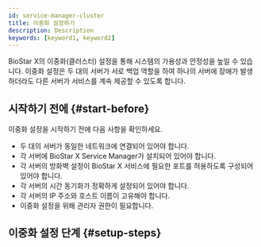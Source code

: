 ```yaml
---
id: service-manager-cluster
title: 이중화 설정하기
description: Description
keywords: [keyword1, keyword2]
---
```


BioStar X의 이중화(클러스터) 설정을 통해 시스템의 가용성과 안정성을 높일 수 있습니다. 이중화 설정은 두 대의 서버가 서로 백업 역할을 하여 하나의 서버에 장애가 발생하더라도 다른 서버가 서비스를 계속 제공할 수 있도록 합니다.

## 시작하기 전에 {#start-before}

이중화 설정을 시작하기 전에 다음 사항을 확인하세요.
* 두 대의 서버가 동일한 네트워크에 연결되어 있어야 합니다.
* 각 서버에 BioStar X Service Manager가 설치되어 있어야 합니다.
* 각 서버의 방화벽 설정이 BioStar X 서비스에 필요한 포트를 허용하도록 구성되어 있어야 합니다.
* 각 서버의 시간 동기화가 정확하게 설정되어 있어야 합니다.
* 각 서버의 IP 주소와 호스트 이름이 고유해야 합니다.
* 이중화 설정을 위해 관리자 권한이 필요합니다.

## 이중화 설정 단계 {#setup-steps}


